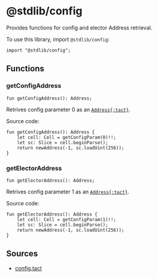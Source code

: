 # @stdlib/config

Provides functions for config and elector Address retrieval.

To use this library, import `@stdlib/config`:

```tact
import "@stdlib/config";
```

## Functions

### getConfigAddress

```tact
fun getConfigAddress(): Address;
```

Retrives config parameter 0 as an [`Address{:tact}`][p].

Source code:

```tact
fun getConfigAddress(): Address {
    let cell: Cell = getConfigParam(0)!!;
    let sc: Slice = cell.beginParse();
    return newAddress(-1, sc.loadUint(256));
}
```

### getElectorAddress

```tact
fun getElectorAddress(): Address;
```

Retrives config parameter 1 as an [`Address{:tact}`][p].

Source code:

```tact
fun getElectorAddress(): Address {
    let cell: Cell = getConfigParam(1)!!;
    let sc: Slice = cell.beginParse();
    return newAddress(-1, sc.loadUint(256));
}
```

## Sources

* [config.tact](https://github.com/tact-lang/tact/blob/61541b7783098e1af669faccd7d2334c10981c72/stdlib/libs/config.tact)

[p]: /book/types#primitive-types
